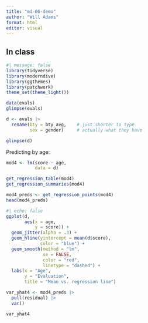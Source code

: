 ```yaml
---
title: "md-06-demo"
author: "Will Adams"
format: html
editor: visual
---
```


## In class

```r
#| message: false
library(tidyverse)
library(moderndive)
library(ggthemes)
library(patchwork)
theme_set(theme_light())

data(evals)
glimpse(evals)
```

```r
d <- evals |>
  rename(bty = bty_avg,    # just shorter to type
         sex = gender)     # actually what they have

glimpse(d)
```

Predicting by age:

```r
mod4 <- lm(score ~ age,
           data = d)

get_regression_table(mod4)
get_regression_summaries(mod4)

mod4_preds <- get_regression_points(mod4)
head(mod4_preds)
```

```r
#| echo: false
ggplot(d,
       aes(x = age,
           y = score)) +
  geom_jitter(alpha = .3) +
  geom_hline(yintercept = mean(d$score),
             color = "blue") +
  geom_smooth(method = "lm",
              se = FALSE,
              color = "red",
              linetype = "dashed") +
  labs(x = "Age",
       y = "Evaluation",
       title = "Mean vs. regression line")

```

```r
var_yhat4 <- mod4_preds |>
  pull(residual) |> 
  var()

var_yhat4
```
